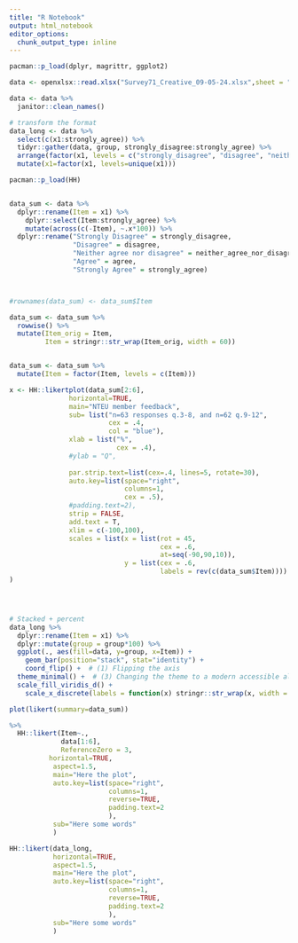 ```yaml
---
title: "R Notebook"
output: html_notebook
editor_options: 
  chunk_output_type: inline
---
```



```r
pacman::p_load(dplyr, magrittr, ggplot2)

data <- openxlsx::read.xlsx("Survey71_Creative_09-05-24.xlsx",sheet = "reshape",colNames = TRUE,check.names = TRUE)

data <- data %>%
  janitor::clean_names()

```


```r

# transform the format
data_long <- data %>%
  select(c(x1:strongly_agree)) %>%
  tidyr::gather(data, group, strongly_disagree:strongly_agree) %>%
  arrange(factor(x1, levels = c("strongly_disagree", "disagree", "neither_agree_nor_disagree", "agree", "strongly_agree"))) %>% 
  mutate(x1=factor(x1, levels=unique(x1)))

```

```r

pacman::p_load(HH)


data_sum <- data %>%
  dplyr::rename(Item = x1) %>%
    dplyr::select(Item:strongly_agree) %>%
    mutate(across(c(-Item), ~.x*100)) %>%
  dplyr::rename("Strongly Disagree" = strongly_disagree,
                "Disagree" = disagree,
                "Neither agree nor disagree" = neither_agree_nor_disagree, 
                "Agree" = agree,
                "Strongly Agree" = strongly_agree)



#rownames(data_sum) <- data_sum$Item

data_sum <- data_sum %>%
  rowwise() %>%
  mutate(Item_orig = Item,
         Item = stringr::str_wrap(Item_orig, width = 60))


data_sum <- data_sum %>%
  mutate(Item = factor(Item, levels = c(Item)))

x <- HH::likertplot(data_sum[2:6], 
               horizontal=TRUE,
               main="NTEU member feedback",
               sub= list("n=63 responses q.3-8, and n=62 q.9-12",
                         cex = .4,
                         col = "blue"),
               xlab = list("%",
                           cex = .4),
               #ylab = "Q",
               
               par.strip.text=list(cex=.4, lines=5, rotate=30),
               auto.key=list(space="right", 
                             columns=1,
                             cex = .5), 
               #padding.text=2),
               strip = FALSE,
               add.text = T,
               xlim = c(-100,100),
               scales = list(x = list(rot = 45,
                                      cex = .6,
                                      at=seq(-90,90,10)),
                             y = list(cex = .6,
                                      labels = rev(c(data_sum$Item))))
)





```




```r


# Stacked + percent
data_long %>%
  dplyr::rename(Item = x1) %>%
  dplyr::mutate(group = group*100) %>%
  ggplot(., aes(fill=data, y=group, x=Item)) + 
    geom_bar(position="stack", stat="identity") +
    coord_flip() +  # (1) Flipping the axis
  theme_minimal() +  # (3) Changing the theme to a modern accessible alternative standard
  scale_fill_viridis_d() +
    scale_x_discrete(labels = function(x) stringr::str_wrap(x, width = 10))

plot(likert(summary=data_sum))

%>%
  HH::likert(Item~.,
             data[1:6],
             ReferenceZero = 3,
          horizontal=TRUE,
           aspect=1.5,
           main="Here the plot",
           auto.key=list(space="right", 
                         columns=1,
                         reverse=TRUE, 
                         padding.text=2
                         ),
           sub="Here some words"
           )

HH::likert(data_long, 
           horizontal=TRUE,
           aspect=1.5,
           main="Here the plot",
           auto.key=list(space="right", 
                         columns=1,
                         reverse=TRUE, 
                         padding.text=2
                         ),
           sub="Here some words"
           )


```

